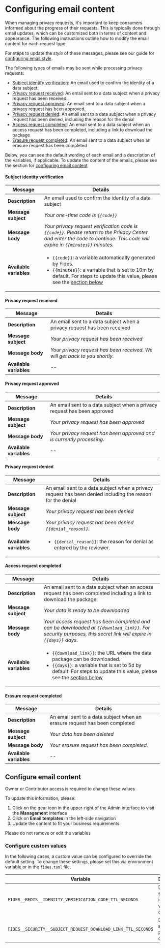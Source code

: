 

# Configuring email content

When managing privacy requests, it's important to keep consumers informed about the progress of their requests. This is typically done through email updates, which can be customized both in terms of content and appearance. The following instructions outline how to modify the email content for each request type.

<Callout emoji="" type="info">For steps to update the _style_ of these messages, please see our guide for [configuring email style](/user-guides/privacy-requests/configure-email/email-style).</Callout>

The following types of emails may be sent while processing privacy requests:
* [Subject identify verification](#subject-identity-verification): An email used to confirm the identity of a data subject.
* [Privacy request received](#privacy-request-received): An email sent to a data subject when a privacy request has been received.
* [Privacy request approved](#privacy-request-approved): An email sent to a data subject when a privacy request has been approved.
* [Privacy request denied](#privacy-request-denied): An email sent to a data subject when a privacy request has been denied, including the reason for the denial
* [Access request completed](#access-request-completed): An email sent to a data subject when an access request has been completed, including a link to download the package 
* [Erasure request completed](#erasure-request-completed): An email sent to a data subject when an erasure request has been completed


Below, you can see the default wording of each email and a description of the variables, if applicable. To update the content of the emails, please see the section for [configuring email content](#configure-email-content)


#### Subject identity verification

| Message                        | Details                     |
| -------------------------------- | -----------------------------
| **Description** | An email used to confirm the identity of a data subject |
| **Message subject** | _Your one-time code is `{{code}}`_ |
| **Message body** | _Your privacy request verification code is `{{code}}`. Please return to the Privacy Center and enter the code to continue. This code will expire in `{{minutes}}` minutes._ |
| **Available variables** | <ul><li>`{{code}}`: a variable automatically generated by Fides.</li><li>`{{minutes}}`: a variable that is set to 10m by default. For steps to update this value, please see the [section below](#configure-custom-values)</li></ul> |

#### Privacy request received

| Message                        | Details                     |
| -------------------------------- | -----------------------------
| **Description** | An email sent to a data subject when a privacy request has been received |
| **Message subject** | _Your privacy request has been received_ |
| **Message body** | _Your privacy request has been received. We will get back to you shortly._ |
| **Available variables** | -- |

#### Privacy request approved

| Message                        | Details                     |
| -------------------------------- | -----------------------------
| **Description** | An email sent to a data subject when a privacy request has been approved |
| **Message subject** | _Your privacy request has been approved_ |
| **Message body** | _Your privacy request has been approved and is currently processing._ |
| **Available variables** | -- |


#### Privacy request denied

| Message                        | Details                     |
| -------------------------------- | -----------------------------
| **Description** | An email sent to a data subject when a privacy request has been denied including the reason for the denial |
| **Message subject** | _Your privacy request has been denied_ |
| **Message body** | _Your privacy request has been denied. `{{denial_reason}}`._ |
| **Available variables** | <ul><li>`{{denial_reason}}`: the reason for denial as entered by the reviewer.</li></ul> |

#### Access request completed 

| Message                        | Details                     |
| -------------------------------- | -----------------------------
| **Description** | An email sent to a data subject when an access request has been completed including a link to download the package |
| **Message subject** | _Your data is ready to be downloaded_ |
| **Message body** | _Your access request has been completed and can be downloaded at `{{download_link}}`. For security purposes, this secret link will expire in `{{days}}` days._ |
| **Available variables** | <ul><li>`{{download_link}}`: the URL where the data package can be downloaded.</li><li>`{{days}}`:  a variable that is set to 5d by default. For steps to update this value, please see the [section below](#configure-custom-values)</li></ul> |

#### Erasure request completed 

| Message                        | Details                     |
| -------------------------------- | -----------------------------
| **Description** | An email sent to a data subject when an erasure request has been completed |
| **Message subject** | _Your data has been deleted_ |
| **Message body** | _Your erasure request has been completed._ |
| **Available variables** | -- |

## Configure email content


<Callout emoji="" type="info">Owner or Contributor access is required to change these values </Callout>

To update this information, please: 
1. Click on the gear icon in the upper-right of the Admin interface to visit the **Management** interface
2. Click on **Email templates** in the left-side navigation
3. Update the content to fit your business requirements

<Callout emoji="" type="warning">Please do not remove or edit the variables </Callout>

<Screenshot img="/docs/assets/img/privacy-requests/configure-email.gif" description="Configure email content" mw="500"/>



### Configure custom values 
In the following cases, a custom value can be configured to override the default setting. To change these settings, please set this via environment variable or in the `fides.toml` file. 

| Variable                        | Description                     | Default | 
| -------------------------------- | -----------------------------| -----------------------------|
| `FIDES__REDIS__IDENTITY_VERIFICATION_CODE_TTL_SECONDS` | Duration of subject identity verification code | 600 seconds (10 minutes)| 
| `FIDES__SECURITY__SUBJECT_REQUEST_DOWNLOAD_LINK_TTL_SECONDS` | Duration of access package download | 432,000 seconds (5 days)| 